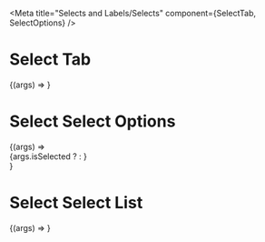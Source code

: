 
<Meta title="Selects and Labels/Selects" component={SelectTab, SelectOptions} />

# Select Tab

<Canvas>
  <Story
    name="SelectTab"
    args={{
        ...SelectTab.defaultProps,
        label: 'Histórico',
        isSelected: false
    }}
  >
    {(args) => <SelectTab {...args} />}
  </Story>
</Canvas>

# Select Select Options

<Canvas>
  <Story
    name="Select options"
    args={{
        ...SelectOptions.defaultProps,
        label: 'Nome do hospital',
        isSelected: false
    }}
  >
    {(args) => <div {...args}> {args.isSelected ? <SelectedOptions {...args}/> : <SelectOptions {...args}/>} </div>}
  </Story>
</Canvas>

# Select Select List

<Canvas>
  <Story
    name="Select list"
    args={{
        ...SelectList.defaultProps,
        label: 'Nome do hospital',
        isSelected: false
    }}
  >
    {(args) => <SelectList {...args} />}
  </Story>
</Canvas>
